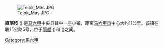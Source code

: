 [[File:Telok_Mas.JPG|thumb]]

'''直落垵''' ({{lang-ms|Telok Mas}}) 是[[马六甲|马六甲]]中央县其中一座小镇，距离[[马六甲市|马六甲市]]中心大约11公里。该镇在联邦公路5号，位于[[阿赖|阿赖]] ({{lang|ms|''Alai''}})和{{tsl|ms|Pernu|柏奴}} ({{lang|ms|''Pernu''}})之间。

{{Geographic Location (8-way)
 | 西北 = 
 | 北 = 5 [[阿赖|阿赖]](''Alai'')
 | 東北 = M103[[淡柏武吉斯|淡柏武吉斯]](''Tambak Bugis'')
 | 西 = -
 | 中央 = 5 '''直落垵'''(''Telok Mas'')
 | 東 = [[武吉拉让|武吉拉让]](''Kg Bukit Larang'')
 | 西南 = -
 | 南 = 5 [[柏奴|柏奴]](''Pernu'')
 | 東南 = -
}}

{{马六甲}}

[[Category:馬六甲|Category:馬六甲]]